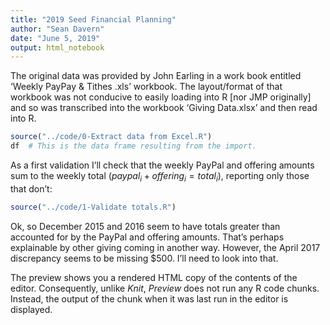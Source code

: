 ```yaml
---
title: "2019 Seed Financial Planning"
author: "Sean Davern"
date: "June 5, 2019"
output: html_notebook
---
```


The original data was provided by John Earling in a work book entitled 'Weekly PayPay & Tithes .xls' workbook.  The layout/format of that workbook was not conducive to easily loading into R [nor JMP originally] and so was transcribed into the workbook 'Giving Data.xlsx' and then read into R.

```r
source("../code/0-Extract data from Excel.R")
df  # This is the data frame resulting from the import.
```

As a first validation I'll check that the weekly PayPal and offering amounts sum to the weekly total ($paypal_i+{offering}_i=total_i$), reporting only those that don't:

```r
source("../code/1-Validate totals.R")
```
Ok, so December 2015 and 2016 seem to have totals greater than accounted for by the PayPal and offering amounts.  That's perhaps explainable by other giving coming in another way.  However, the April 2017 discrepancy seems to be missing $500.  I'll need to look into that.



The preview shows you a rendered HTML copy of the contents of the editor. Consequently, unlike *Knit*, *Preview* does not run any R code chunks. Instead, the output of the chunk when it was last run in the editor is displayed.

